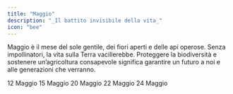 ```yaml
---
title: "Maggio"
description: "_Il battito invisibile della vita_"
icon: "bee"
---
```


Maggio è il mese del sole gentile, dei fiori aperti e delle api operose. Senza impollinatori, la vita sulla Terra vacillerebbe. Proteggere la biodiversità e sostenere un’agricoltura consapevole significa garantire un futuro a noi e alle generazioni che verranno.

<CardGroup cols="2">
  <Card title="Giornata internazionale della salute delle piante " icon="leaf" color="#00bef9" horizontal href="/mesi/maggio/salutepiante">
    12 Maggio
  </Card>
  <Card title="Giornata mondiale della luce" icon="lightbulb-on" color="#00bef9" horizontal href="/mesi/maggio/luce">
    15 Maggio
  </Card>
  <Card title="Giornata mondiale delle api" icon="bee" color="#00bef9" horizontal href="/mesi/maggio/api">
    20 Maggio
  </Card>
  <Card title="Giornata mondiale della biodiversità" icon="raccoon" color="#00bef9" horizontal href="/mesi/maggio/biodiversità">
    22 Maggio
  </Card>
  <Card title="Giornata europea dei parchi " icon="tree-large" color="#00bef9" horizontal href="/mesi/maggio/parchi">
    24 Maggio
  </Card>
</CardGroup>
